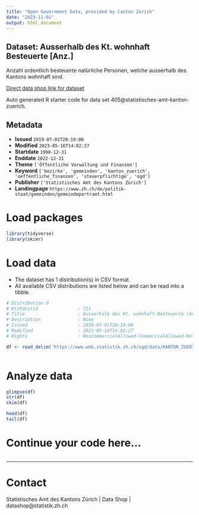 ```yaml
---
title: "Open Government Data, provided by Canton Zurich"
date: "2023-11-01"
output: html_document
---
```


## Dataset: Ausserhalb des Kt. wohnhaft Besteuerte [Anz.]

Anzahl ordentlich besteuerte natürliche Personen, welche ausserhalb des Kantons wohnhaft sind.

[Direct data shop link for dataset](https://www.zh.ch/de/politik-staat/statistik-daten/datenkatalog.html#/datasets/405@statistisches-amt-kanton-zuerich)

Auto generated R starter code for data set 405@statistisches-amt-kanton-zuerich.

## Metadata

- **Issued** `2019-07-01T20:19:00`
- **Modified** `2023-05-16T14:02:27`
- **Startdate** `1990-12-31`
- **Enddate** `2022-12-31`
- **Theme** `['Öffentliche Verwaltung und Finanzen']`
- **Keyword** `['bezirke', 'gemeinden', 'kanton_zuerich', 'oeffentliche_finanzen', 'steuerpflichtige', 'ogd']`
- **Publisher** `['Statistisches Amt des Kantons Zürich']`
- **Landingpage** `https://www.zh.ch/de/politik-staat/gemeinden/gemeindeportraet.html`


# Load packages

```r

library(tidyverse)
library(skimr)

```

# Load data

-   The dataset has 1 distribution(s) in CSV format.
-   All available CSV distributions are listed below and can be read into a tibble.

```r

# Distribution 0
# Ktzhdistid               : 721
# Title                    : Ausserhalb des Kt. wohnhaft Besteuerte [Anz.]
# Description              : None
# Issued                   : 2019-07-01T20:19:00
# Modified                 : 2023-05-16T14:02:27
# Rights                   : NonCommercialAllowed-CommercialAllowed-ReferenceRequired

df <- read_delim('https://www.web.statistik.zh.ch/ogd/data/KANTON_ZUERICH_831.csv')



```

# Analyze data

```r

glimpse(df)
str(df)
skim(df)

head(df)
tail(df)

```

# Continue your code here...

```r

```

------------------------------------------------------------------------

# Contact

Statistisches Amt des Kantons Zürich | Data Shop | datashop@statistik.zh.ch
